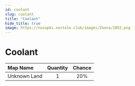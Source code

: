 ```yaml
---
id: coolant
slug: coolant
title: "Coolant"
hide_title: true
image: https://nosapki.nostale.club/images/Ikona/2855.png
---
```



# <ItemIcon iconId="2855" height="32"/> Coolant
|Map Name|Quantity|Chance|
|:--|:-:|:-:|
|Unknown Land|1|20%|

